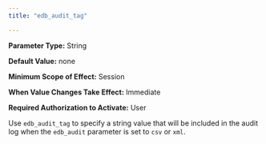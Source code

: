 ```yaml
---
title: "edb_audit_tag"

---
```


<div id="edb_audit_tag" class="registered_link"></div>

**Parameter Type:** String

**Default Value:** none

**Minimum Scope of Effect:** Session

**When Value Changes Take Effect:** Immediate

**Required Authorization to Activate:** User

Use `edb_audit_tag` to specify a string value that will be included in the audit log when the `edb_audit` parameter is set to `csv` or `xml`.
